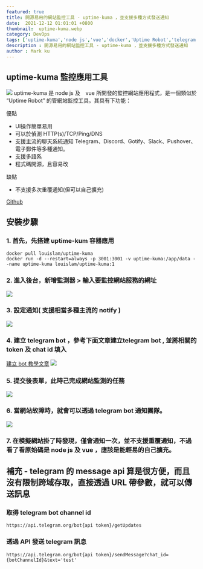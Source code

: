 ```yaml
---
featured: true
title: 開源易用的網站監控工具 - uptime-kuma ，並支援多種方式發送通知
date:  2021-12-12 01:01:01 +0800
thumbnail:  uptime-kuma.webp
category: DevOps
tags: ['uptime-kuma','node js','vue','docker','Uptime Robot','telegram bot','monitoring tool']
description : 開源易用的網站監控工具 - uptime-kuma ，並支援多種方式發送通知
author : Mark ku
---
```

## uptime-kuma 監控應用工具

![](https://i.imgur.com/EdmWby1.png)
uptime-kuma 是 node js 及　vue 所開發的監控網站應用程式，是一個類似於 “Uptime Robot” 的管網站監控工具。其具有下功能：  

優點  
* UI操作簡單易用   
* 可以於偵測 HTTP(s)/TCP/Ping/DNS
* 支援主流的聊天系統通知 Telegram、Discord、Gotify、Slack、Pushover、電子郵件等多種通知。
* 支援多語系
* 程式碼開源，且容易改

缺點  
* 不支援多次重覆通知(但可以自己擴充)

[Github](https://github.com/louislam/uptime-kuma)

## 安裝步驟
###  1. 首先，先搭建 uptime-kum 容器應用
```
docker pull louislam/uptime-kuma
docker run -d --restart=always -p 3001:3001 -v uptime-kuma:/app/data --name uptime-kuma louislam/uptime-kuma:1
```

### 2. 進入後台，新增監測器 > 輸入要監控網站服務的網址

![](https://i.imgur.com/Ige5D8M.png)

### 3. 設定通知( 支援相當多種主流的 notify )

![](https://i.imgur.com/Z6StsKD.png)

### 4. 建立 telegram bot ，參考下面文章建立telegram bot , 並將相關的 token 及 chat id 填入  
[建立 bot 教學文章](https://tcsky.cc/tips-01-telegram-chatbot/)
![](https://i.imgur.com/ruQABLs.png)

### 5. 提交後表單，此時己完成網站監測的任務
![](https://i.imgur.com/iIgOtvx.png)

### 6. 當網站故障時，就會可以透過 telegram bot 通知團隊。
![](https://i.imgur.com/jvm8UVk.png)

### 7. 在模擬網站掛了時發現，僅會通知一次，並不支援重覆通知，不過看了看原始碼是 node js 及 vue ，應該是能輕易的自己擴充。

## 補充 - telegram 的 message api 算是很方便，而且沒有限制跨域存取，直接透過 URL 帶參數，就可以傳送訊息
### 取得  telegram bot channel id

```
https://api.telegram.org/bot{api token}/getUpdates
```
### 透過 API 發送 telegram 訊息

```
https://api.telegram.org/bot{api token}/sendMessage?chat_id={botChannelId}&text='test'
```